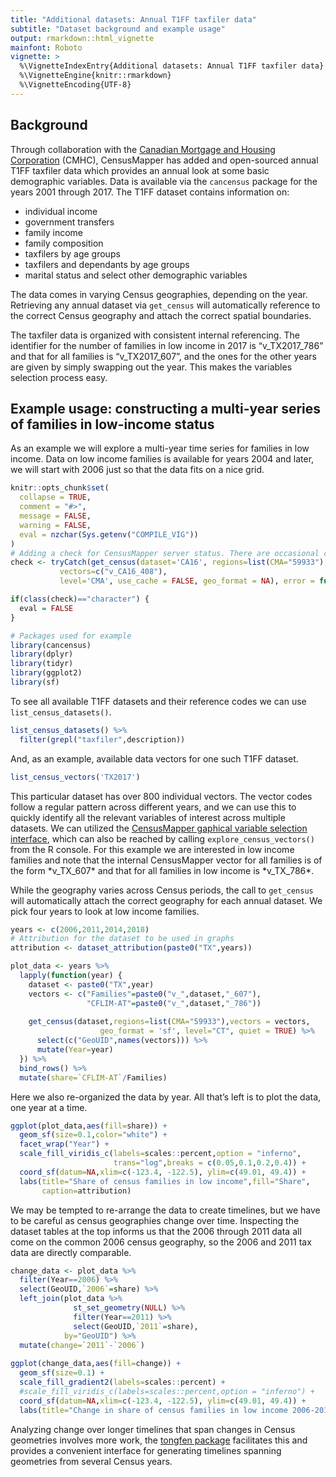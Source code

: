 ```yaml
---
title: "Additional datasets: Annual T1FF taxfiler data"
subtitle: "Dataset background and example usage"
output: rmarkdown::html_vignette
mainfont: Roboto
vignette: >
  %\VignetteIndexEntry{Additional datasets: Annual T1FF taxfiler data}
  %\VignetteEngine{knitr::rmarkdown}
  %\VignetteEncoding{UTF-8}
---
```


## Background

Through collaboration with the [Canadian Mortgage and Housing Corporation](https://www.cmhc-schl.gc.ca/) (CMHC), CensusMapper has added and open-sourced annual T1FF taxfiler data which provides an annual look at some basic demographic variables. Data is available via the `cancensus` package for the years 2001 through 2017. The T1FF dataset contains information on: 

* individual income
* government transfers
* family income
* family composition
* taxfilers by age groups
* taxfilers and dependants by age groups
* marital status and select other demographic variables

The data comes in varying Census geographies, depending on the year. Retrieving any annual dataset via `get_census` will automatically reference to the correct Census geography and attach the correct spatial boundaries.

The taxfiler data is organized with consistent internal referencing. The identifier for the number of families in low income in 2017 is "v_TX2017_786" and that for all families is "v_TX2017_607", and the ones for the other years are given by simply swapping out the year. This makes the variables selection process easy. 

## Example usage: constructing a multi-year series of families in low-income status

As an example we will explore a multi-year time series for families in low income. Data on low income families is available for years 2004 and later, we will start with 2006 just so that the data fits on a nice grid.

```r
knitr::opts_chunk$set(
  collapse = TRUE,
  comment = "#>",
  message = FALSE,
  warning = FALSE,
  eval = nzchar(Sys.getenv("COMPILE_VIG"))
)
# Adding a check for CensusMapper server status. There are occasional cert and other issues affecting CensusMapper servers, and this causes failure of some automated testing - CRAN in particular. If this check passes, we move on and compile the rest of the vignette. If it fails, we compile without evaluating. 
check <- tryCatch(get_census(dataset='CA16', regions=list(CMA="59933"),
           vectors=c("v_CA16_408"),
           level='CMA', use_cache = FALSE, geo_format = NA), error = function(e) {print("Invalid")})

if(class(check)=="character") {
  eval = FALSE
}
```

```r
# Packages used for example
library(cancensus)
library(dplyr)
library(tidyr)
library(ggplot2)
library(sf)
```

To see all available T1FF datasets and their reference codes we can use `list_census_datasets()`.

```r
list_census_datasets() %>% 
  filter(grepl("taxfiler",description))
```
And, as an example, available data vectors for one such T1FF dataset.
```r
list_census_vectors('TX2017')
```
This particular dataset has over 800 individual vectors. The vector codes follow a regular pattern across different years, and we can use this to quickly identify all the relevant variables of interest across multiple datasets. We can utilized the [CensusMapper gaphical variable selection interface](https://censusmapper.ca/api/CA16#api_variable), which can also be reached by calling `explore_census_vectors()` from the R console. For this example we are interested in low income families and note that the internal CensusMapper vector for all families is of the form *v_TX<year>_607* and that for all families in low income is *v_TX<year>_786*.

While the geography varies across Census periods, the call to `get_census` will automatically attach the correct geography for each annual dataset. We pick four years to look at low income families.

```r
years <- c(2006,2011,2014,2018)
# Attribution for the dataset to be used in graphs
attribution <- dataset_attribution(paste0("TX",years))

plot_data <- years %>%
  lapply(function(year) {
    dataset <- paste0("TX",year)
    vectors <- c("Families"=paste0("v_",dataset,"_607"),
                 "CFLIM-AT"=paste0("v_",dataset,"_786"))
    
    get_census(dataset,regions=list(CMA="59933"),vectors = vectors,
                    geo_format = 'sf', level="CT", quiet = TRUE) %>%
      select(c("GeoUID",names(vectors))) %>%
      mutate(Year=year)
  }) %>%
  bind_rows() %>%
  mutate(share=`CFLIM-AT`/Families)
```

Here we also re-organized the data by year. All that's left is to plot the data, one year at a time.

```r
ggplot(plot_data,aes(fill=share)) +
  geom_sf(size=0.1,color="white") +
  facet_wrap("Year") +
  scale_fill_viridis_c(labels=scales::percent,option = "inferno",
                       trans="log",breaks = c(0.05,0.1,0.2,0.4)) +
  coord_sf(datum=NA,xlim=c(-123.4, -122.5), ylim=c(49.01, 49.4)) +
  labs(title="Share of census families in low income",fill="Share",
       caption=attribution)
```

We may be tempted to re-arrange the data to create timelines, but we have to be careful as census geographies change over time. Inspecting the dataset tables at the top informs us that the 2006 through 2011 data all come on the common 2006 census geography, so the 2006 and 2011 tax data are directly comparable.

```r
change_data <- plot_data %>% 
  filter(Year==2006) %>% 
  select(GeoUID,`2006`=share) %>%
  left_join(plot_data %>%
              st_set_geometry(NULL) %>%
              filter(Year==2011) %>% 
              select(GeoUID,`2011`=share),
            by="GeoUID") %>%
  mutate(change=`2011`-`2006`)
  
ggplot(change_data,aes(fill=change)) +
  geom_sf(size=0.1) +
  scale_fill_gradient2(labels=scales::percent) +
  #scale_fill_viridis_c(labels=scales::percent,option = "inferno") +
  coord_sf(datum=NA,xlim=c(-123.4, -122.5), ylim=c(49.01, 49.4)) +
  labs(title="Change in share of census families in low income 2006-2011",fill="Percentage\npoint change",caption=dataset_attribution(paste0("TX",c(2006,2011))))
```

Analyzing change over longer timelines that span changes in Census geometries involves more work, the [tongfen package](https://mountainmath.github.io/tongfen/index.html) facilitates this and provides a convenient interface for generating timelines spanning geometries from several Census years.

